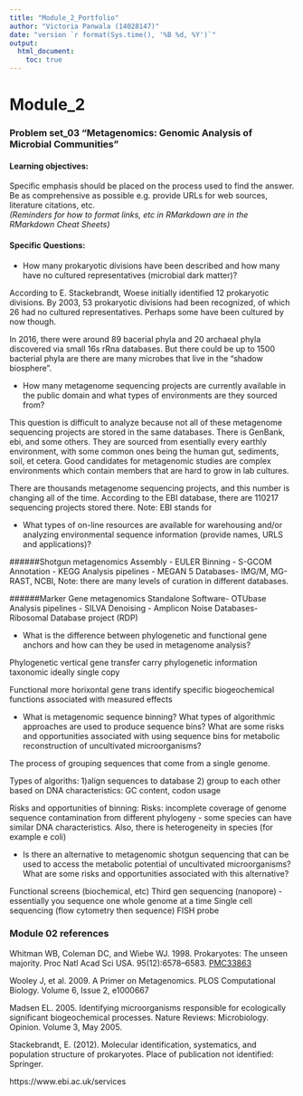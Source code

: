 ```yaml
---
title: "Module_2_Portfolio"
author: "Victoria Panwala (14028147)"
date: "version `r format(Sys.time(), '%B %d, %Y')`"
output: 
  html_document:
    toc: true
---
```

# Module_2

### Problem set_03 “Metagenomics: Genomic Analysis of Microbial Communities”
#### Learning objectives: 
Specific emphasis should be placed on the process used to find the answer. Be as comprehensive as possible e.g. provide URLs for web sources, literature citations, etc.  
*(Reminders for how to format links, etc in RMarkdown are in the RMarkdown Cheat Sheets)*

#### Specific Questions:
* How many prokaryotic divisions have been described and how many have no cultured representatives (microbial dark matter)?
  
According to E. Stackebrandt, Woese initially identified 12 prokaryotic divisions. By 2003, 53 prokaryotic divisions had been recognized, of which 26 had no cultured representatives. Perhaps some have been cultured by now though.  

In 2016, there were around 89 bacerial phyla and 20 archaeal phyla discovered via small 16s rRna databases. But there could be up to 1500 bacterial phyla are there are many microbes that live in the "shadow biosphere".

* How many metagenome sequencing projects are currently available in the public domain and what types of environments are they sourced from?

This question is difficult to analyze because not all of these metagenome sequencing projects are stored in the same databases. There is GenBank, ebi, and some others. They are sourced from esentially every earthly environment, with some common ones being the human gut, sediments, soil, et cetera. Good candidates for metagenomic studies are complex environments which contain members that are hard to grow in lab cultures. 

There are thousands metagenome sequencing projects, and this number is changing all of the time. According to the EBI database, there are 110217 sequencing projects stored there. Note: EBI stands for 

* What types of on-line resources are available for warehousing and/or analyzing environmental sequence information (provide names, URLS and applications)?  

######Shotgun metagenomics
Assembly - EULER
Binning - S-GCOM
Annotation - KEGG
Analysis pipelines - MEGAN 5
Databases- IMG/M, MG-RAST, NCBI, Note: there are many levels of curation in different databases.

######Marker Gene metagenomics
Standalone Software- OTUbase
Analysis pipelines - SILVA
Denoising - Amplicon Noise
Databases- Ribosomal Database project (RDP)

* What is the difference between phylogenetic and functional gene anchors and how can they be used in metagenome analysis?   

Phylogenetic
vertical gene transfer
carry phylogenetic information
taxonomic
ideally single copy

Functional
more horixontal gene trans
identify specific biogeochemical functions associated with measured effects

* What is metagenomic sequence binning? What types of algorithmic approaches are used to produce sequence bins? What are some risks and opportunities associated with using sequence bins for metabolic reconstruction of uncultivated microorganisms?  

The process of grouping sequences that come from a single genome.

Types of algoriths: 
1)align sequences to database
2) group to each other based on DNA characteristics: GC content, codon usage

Risks and opportunities of binning: 
Risks:
incomplete coverage of genome sequence
contamination from different phylogeny - some species can have similar DNA characteristics. Also, there is heterogeneity in species (for example e coli)

* Is there an alternative to metagenomic shotgun sequencing that can be used to access the metabolic potential of uncultivated microorganisms? What are some risks and opportunities associated with this alternative?  

Functional screens (biochemical, etc)
Third gen sequencing (nanopore) - essentially you sequence one whole genome at a time
Single cell sequencing (flow cytometry then sequence)
FISH probe

### Module 02 references
Whitman WB, Coleman DC, and Wiebe WJ. 1998. Prokaryotes: The unseen majority. Proc Natl Acad Sci USA. 95(12):6578–6583.  [PMC33863](https://www.ncbi.nlm.nih.gov/pmc/articles/PMC33863/)

Wooley J, et al. 2009. A Primer on Metagenomics. PLOS Computational Biology. Volume 6, Issue 2, e1000667

Madsen EL. 2005. Identifying microorganisms responsible for ecologically significant biogeochemical processes. Nature Reviews: Microbiology. Opinion. Volume 3, May 2005. 

Stackebrandt, E. (2012). Molecular identification, systematics, and population structure of prokaryotes. Place of publication not identified: Springer.

https://www.ebi.ac.uk/services
